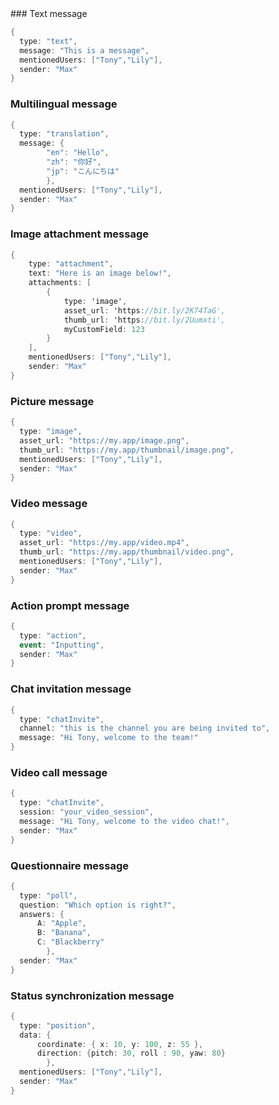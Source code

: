 <PlatformWrapper platform='unity'>
### Text message

```csharp
{
  type: "text",
  message: "This is a message",
  mentionedUsers: ["Tony","Lily"],
  sender: "Max"
}
```

### Multilingual message

```csharp
{
  type: "translation",
  message: {
        "en": "Hello",
        "zh": "你好",
        "jp": "こんにちは"
        },
  mentionedUsers: ["Tony","Lily"],
  sender: "Max"
}
```

### Image attachment message

```csharp
{
    type: "attachment",
    text: "Here is an image below!",
    attachments: [
        {
            type: 'image',
            asset_url: 'https://bit.ly/2K74TaG',
            thumb_url: 'https://bit.ly/2Uumxti',
            myCustomField: 123
        }
    ],
    mentionedUsers: ["Tony","Lily"],
    sender: "Max"
}
```

### Picture message

```csharp
{
  type: "image",
  asset_url: "https://my.app/image.png",
  thumb_url: "https://my.app/thumbnail/image.png",
  mentionedUsers: ["Tony","Lily"],
  sender: "Max"
}
```

### Video message

```csharp
{
  type: "video",
  asset_url: "https://my.app/video.mp4",
  thumb_url: "https://my.app/thumbnail/video.png",
  mentionedUsers: ["Tony","Lily"],
  sender: "Max"
}
```

### Action prompt message

```csharp
{
  type: "action",
  event: "Inputting",
  sender: "Max"
}
```

### Chat invitation message

```csharp
{
  type: "chatInvite",
  channel: "this is the channel you are being invited to",
  message: "Hi Tony, welcome to the team!"
}
```

### Video call message

```csharp
{
  type: "chatInvite",
  session: "your_video_session",
  message: "Hi Tony, welcome to the video chat!",
  sender: "Max"
}
```

### Questionnaire message

```csharp
{
  type: "poll",
  question: "Which option is right?",
  answers: {
      A: "Apple",
      B: "Banana",
      C: "Blackberry"
        },
  sender: "Max"
}
```

### Status synchronization message

```csharp
{
  type: "position",
  data: {
      coordinate: { x: 10, y: 100, z: 55 },
      direction: {pitch: 30, roll : 90, yaw: 80}
        },
  mentionedUsers: ["Tony","Lily"],
  sender: "Max"
}
```

</PlatformWrapper>
